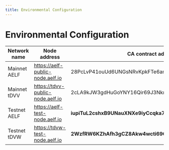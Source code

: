 ```yaml
---
title: Environmental Configuration
---
```


# Environmental Configuration

| Network name | Node address                     | CA contract address                                    | Token contract address                                | Blockchain explorer                  | API address                               | graphql address                                                                      | Authority verification address            | Test token faucet               |
| ------------ | -------------------------------- | ------------------------------------------------------ | ----------------------------------------------------- | ------------------------------------ | ----------------------------------------- | ------------------------------------------------------------------------------------ | ----------------------------------------- | ------------------------------- |
| Mainnet AELF | https://aelf-public-node.aelf.io | 28PcLvP41ouUd6UNGsNRvKpkFTe6am34nPy4YPsWUJnZNwUvzM     | JRmBduh4nXWi1aXgdUsj5gJrzeZb2LxmrAbf7W99faZSvoAaE     | https://explorer.aelf.io             | https://did-portkey.portkey.finance       | https://dapp-portkey.portkey.finance/Portkey_DID/PortKeyIndexerCASchema/graphql      | https://auth-portkey.portkey.finance      | -                               |
| Mainnet tDVV | https://tdvv-public-node.aelf.io | 2cLA9kJW3gdHuGoYNY16Qir69J3Nkn6MSsuYxRkUHbz4SG2hZr     | 7RzVGiuVWkvL4VfVHdZfQF2Tri3sgLe9U991bohHFfSRZXuGX     | https://tdvv-explorer.aelf.io        | https://did-portkey.portkey.finance       | https://dapp-portkey.portkey.finance/Portkey_DID/PortKeyIndexerCASchema/graphql      | https://auth-portkey.portkey.finance      | -                               |
| Testnet AELF | https://aelf-test-node.aelf.io   | **iupiTuL2cshxB9UNauXNXe9iyCcqka7jCotodcEHGpNXeLzqG**  | JRmBduh4nXWi1aXgdUsj5gJrzeZb2LxmrAbf7W99faZSvoAaE     | https://explorer-test.aelf.io        | https://did-portkey-test.portkey.finance  | https://dapp-portkey-test.portkey.finance/Portkey_DID/PortKeyIndexerCASchema/graphql | https://auth-portkey-test.portkey.finance | https://testnet-faucet.aelf.io/ |
| Testnet tDVW | https://tdvw-test-node.aelf.io   | **2WzfRW6KZhAfh3gCZ8Akw4wcti69GUNc1F2sXNa2fgjndv59bE** | **ASh2Wt7nSEmYqnGxPPzp4pnVDU4uhj1XW9Se5VeZcX2UDdyjx** | https://explorer-test-side02.aelf.io | https://did-portkey-test.portkey.finance/ | https://dapp-portkey-test.portkey.finance/Portkey_DID/PortKeyIndexerCASchema/graphql | https://auth-portkey-test.portkey.finance | https://testnet-faucet.aelf.io/ |
